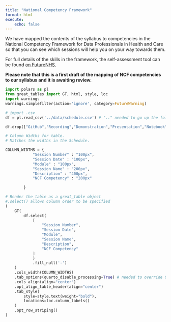 ```yaml
---
title: "National Competency Framework"
format: html
execute:
    echo: false
---
```


We have mapped the contents of the syllabus to competencies in the National Competency Framework for Data Professionals in Health and Care so that you can see which sessions will help you on your way towards them.

For full details of the skills in the framework, the self-assessment tool can be found [on FutureNHS.](https://future.nhs.uk/DataAnalytics/view?objectID=163018181)

**Please note that this is a first draft of the mapping of NCF competencies to our syllabus and it is awaiting review.**

::: column-screen-inset-right
```python

import polars as pl
from great_tables import GT, html, style, loc
import warnings
warnings.simplefilter(action='ignore', category=FutureWarning)

# import .csv
df = pl.read_csv('../data/schedule.csv') # ".." needed to go up the folder hierarchy and back down into "data"

df.drop(["GitHub","Recording","Demonstration","Presentation","Notebook"])

# Column Widths for table.
# Matches the widths in the Schedule.

COLUMN_WIDTHS = {
            "Session Number" : "100px",
            "Session Date" : "100px",
            "Module" : "100px",
            "Session Name" : "200px",
            "Description" : "400px",
            "NCF Competency" : "200px"

        }

# Render the table as a great_table object
#.select() allows column order to be specified
(
    GT(
        df.select(
            [
                "Session Number",
                "Session Date",
                "Module",
                "Session Name",
                "Description",
                "NCF Competency"
            ]
            )
            .fill_null('-')
    )
    .cols_width(COLUMN_WIDTHS)
    .tab_options(quarto_disable_processing=True) # needed to override Quarto's own table formatting
    .cols_align(align="center")
    .opt_align_table_header(align="center")
    .tab_style(
        style=style.text(weight="bold"),
        locations=loc.column_labels()
    )
    .opt_row_striping()
)



```
:::
